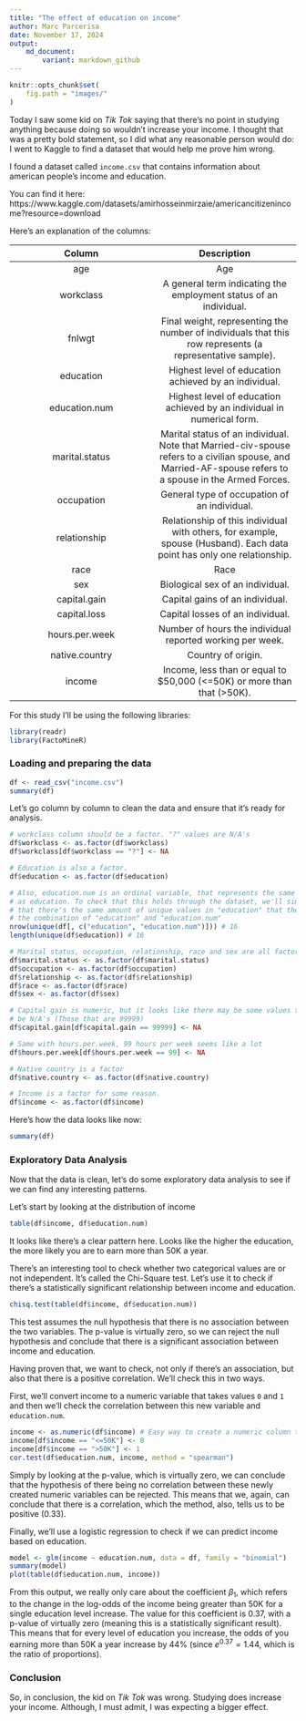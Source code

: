 ```yaml
---
title: "The effect of education on income"
author: Marc Parcerisa
date: November 17, 2024
output: 
    md_document:
        variant: markdown_github
---
```


<!-- README.md is generated from IncomeStudy.Rmd. Please edit that document. -->

```r
knitr::opts_chunk$set(
    fig.path = "images/"
)
```

Today I saw some kid on *Tik Tok* saying that there's no point in studying anything
because doing so wouldn't increase your income. I thought that was a pretty bold
statement, so I did what any reasonable person would do: I went to Kaggle to find
a dataset that would help me prove him wrong.

I found a dataset called `income.csv` that contains information about american
people's income and education.

You can find it here: 
https://www.kaggle.com/datasets/amirhosseinmirzaie/americancitizenincome?resource=download

Here's an explanation of the columns:

**Column**     | **Description**
:-------------:|:-------------:
age            | Age
workclass      | A general term indicating the employment status of an individual.
fnlwgt         | Final weight, representing the number of individuals that this row represents (a representative sample).
education      | Highest level of education achieved by an individual.
education.num  | Highest level of education achieved by an individual in numerical form.
marital.status | Marital status of an individual. Note that Married-civ-spouse refers to a civilian spouse, and Married-AF-spouse refers to a spouse in the Armed Forces.
occupation     | General type of occupation of an individual.
relationship   | Relationship of this individual with others, for example, spouse (Husband). Each data point has only one relationship.
race           | Race
sex            | Biological sex of an individual.
capital.gain   | Capital gains of an individual.
capital.loss   | Capital losses of an individual.
hours.per.week | Number of hours the individual reported working per week.
native.country | Country of origin.
income         | Income, less than or equal to $50,000 (<=50K) or more than that (>50K).

For this study I'll be using the following libraries:

```r
library(readr)
library(FactoMineR)
```

### Loading and preparing the data

```r
df <- read_csv("income.csv")
summary(df)
```

Let's go column by column to clean the data and ensure that it's ready for analysis.

```r
# workclass column should be a factor. "?" values are N/A's
df$workclass <- as.factor(df$workclass)
df$workclass[df$workclass == "?"] <- NA

# Education is also a factor.
df$education <- as.factor(df$education)

# Also, education.num is an ordinal variable, that represents the same information
# as education. To check that this holds through the dataset, we'll simply check
# that there's the same amount of unique values in "education" that there are in
# the combination of "education" and "education.num"
nrow(unique(df[, c("education", "education.num")])) # 16
length(unique(df$education)) # 16

# Marital status, occupation, relationship, race and sex are all factors
df$marital.status <- as.factor(df$marital.status)
df$occupation <- as.factor(df$occupation)
df$relationship <- as.factor(df$relationship)
df$race <- as.factor(df$race)
df$sex <- as.factor(df$sex)

# Capital gain is numeric, but it looks like there may be some values that should
# be N/A's (Those that are 99999)
df$capital.gain[df$capital.gain == 99999] <- NA

# Same with hours.per.week, 99 hours per week seems like a lot
df$hours.per.week[df$hours.per.week == 99] <- NA

# Native country is a factor
df$native.country <- as.factor(df$native.country)

# Income is a factor for some reason.
df$income <- as.factor(df$income)
```

Here's how the data looks like now:

```r
summary(df)
```

### Exploratory Data Analysis

Now that the data is clean, let's do some exploratory data analysis to see if we can
find any interesting patterns.

Let's start by looking at the distribution of income
```r
table(df$income, df$education.num)
```

It looks like there's a clear pattern here. Looks like the higher the education,
the more likely you are to earn more than 50K a year.

There's an interesting tool to check whether two categorical values are or not 
independent. It's called the Chi-Square test. Let's use it to check if there's a
statistically significant relationship between income and education.

```r
chisq.test(table(df$income, df$education.num))
```

This test assumes the null hypothesis that there is no association between the two
variables. The p-value is virtually zero, so we can reject the null hypothesis and
conclude that there is a significant association between income and education.

Having proven that, we want to check, not only if there's an association, but also
that there is a positive correlation. We'll check this in two ways.

First, we'll convert income to a numeric variable that takes values `0` and `1` and
then we'll check the correlation between this new variable and `education.num`.

```r
income <- as.numeric(df$income) # Easy way to create a numeric column the same size as df$income
income[df$income == "<=50K"] <- 0
income[df$income == ">50K"] <- 1
cor.test(df$education.num, income, method = "spearman")
```

Simply by looking at the p-value, which is virtually zero, we can conclude that 
the hypothesis of there being no correlation between these newly created numeric
variables can be rejected. This means that we, again, can conclude that there is
a correlation, which the method, also, tells us to be positive (0.33).

Finally, we'll use a logistic regression to check if we can predict income based on
education.

```r
model <- glm(income ~ education.num, data = df, family = "binomial")
summary(model)
plot(table(df$education.num, income))
```

From this output, we really only care about the coefficient $\beta_1$, which refers
to the change in the log-odds of the income being greater than 50K for a single 
education level increase. The value for this coefficient is 0.37, with a p-value
of virtually zero (meaning this is a statistically significant result). This means
that for every level of education you increase, the odds of you earning more than
50K a year increase by 44% (since $e^{0.37} = 1.44$, which is the ratio of proportions).

### Conclusion

So, in conclusion, the kid on *Tik Tok* was wrong. Studying does increase your income.
Although, I must admit, I was expecting a bigger effect.